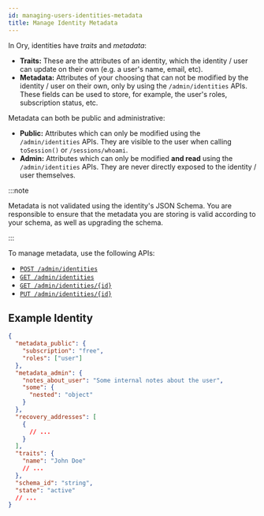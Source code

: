 ```yaml
---
id: managing-users-identities-metadata
title: Manage Identity Metadata
---
```


In Ory, identities have _traits_ and _metadata_:

- **Traits:** These are the attributes of an identity, which the identity / user can update on their own (e.g. a user's name,
  email, etc).
- **Metadata:** Attributes of your choosing that can not be modified by the identity / user on their own, only by using the
  `/admin/identities` APIs. These fields can be used to store, for example, the user's roles, subscription status, etc.

Metadata can both be public and administrative:

- **Public:** Attributes which can only be modified using the `/admin/identities` APIs. They are visible to the user when calling
  `toSession()` or `/sessions/whoami`.
- **Admin:** Attributes which can only be modified **and read** using the `/admin/identities` APIs. They are never directly
  exposed to the identity / user themselves.

:::note

Metadata is not validated using the identity's JSON Schema. You are responsible to ensure that the metadata you are storing is
valid according to your schema, as well as upgrading the schema.

:::

To manage metadata, use the following APIs:

- [`POST /admin/identities`](../../reference/api.mdx#operation/adminCreateIdentity)
- [`GET /admin/identities`](../../reference/api.mdx#operation/adminListIdentities)
- [`GET /admin/identities/{id}`](../../reference/api.mdx#operation/adminGetIdentity)
- [`PUT /admin/identities/{id}`](../../reference/api.mdx#operation/adminUpdateIdentity)

## Example Identity

```json
{
  "metadata_public": {
    "subscription": "free",
    "roles": ["user"]
  },
  "metadata_admin": {
    "notes_about_user": "Some internal notes about the user",
    "some": {
      "nested": "object"
    }
  },
  "recovery_addresses": [
    {
      // ...
    }
  ],
  "traits": {
    "name": "John Doe"
    // ...
  },
  "schema_id": "string",
  "state": "active"
  // ...
}
```
